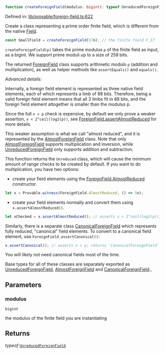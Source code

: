 ```ts
function createForeignField(modulus: bigint): typeof UnreducedForeignField;
```

Defined in: [lib/provable/foreign-field.ts:622](https://github.com/o1-labs/o1js/blob/fca908c243ee8e908efacaf73a882d48759e675a/src/lib/provable/foreign-field.ts#L622)

Create a class representing a prime order finite field, which is different from the native [Field](../classes/Field.mdx).

```ts
const SmallField = createForeignField(17n); // the finite field F_17
```

`createForeignField(p)` takes the prime modulus `p` of the finite field as input, as a bigint.
We support prime moduli up to a size of 259 bits.

The returned [ForeignField](../classes/ForeignField.mdx) class supports arithmetic modulo `p` (addition and multiplication),
as well as helper methods like `assertEquals()` and `equals()`.

_Advanced details:_

Internally, a foreign field element is represented as three native field elements, each of which
represents a limb of 88 bits. Therefore, being a valid foreign field element means that all 3 limbs
fit in 88 bits, and the foreign field element altogether is smaller than the modulus p.

Since the full `x < p` check is expensive, by default we only prove a weaker assertion, `x < 2^ceil(log2(p))`,
see [ForeignField.assertAlmostReduced](../classes/ForeignField.mdx#assertalmostreduced-2) for more details.

This weaker assumption is what we call "almost reduced", and it is represented by the [AlmostForeignField](../classes/AlmostForeignField.mdx) class.
Note that only [AlmostForeignField](../classes/AlmostForeignField.mdx) supports multiplication and inversion, while [UnreducedForeignField](../classes/UnreducedForeignField.mdx)
only supports addition and subtraction.

This function returns the `Unreduced` class, which will cause the minimum amount of range checks to be created by default.
If you want to do multiplication, you have two options:
- create your field elements using the [ForeignField.AlmostReduced](../classes/ForeignField.mdx#almostreduced) constructor.
```ts
let x = Provable.witness(ForeignField.AlmostReduced, () => 5n);
```
- create your field elements normally and convert them using `x.assertAlmostReduced()`.
```ts
let xChecked = x.assertAlmostReduced(); // asserts x < 2^ceil(log2(p)); returns `AlmostForeignField`
```

Similarly, there is a separate class [CanonicalForeignField](../classes/CanonicalForeignField.mdx) which represents fully reduced, "canonical" field elements.
To convert to a canonical field element, use `ForeignField.assertCanonical()`:

```ts
x.assertCanonical(); // asserts x < p; returns `CanonicalForeignField`
```
You will likely not need canonical fields most of the time.

Base types for all of these classes are separately exported as [UnreducedForeignField](../classes/UnreducedForeignField.mdx), [AlmostForeignField](../classes/AlmostForeignField.mdx) and [CanonicalForeignField](../classes/CanonicalForeignField.mdx).,

## Parameters

### modulus

`bigint`

the modulus of the finite field you are instantiating

## Returns

*typeof* [`UnreducedForeignField`](../classes/UnreducedForeignField.mdx)

